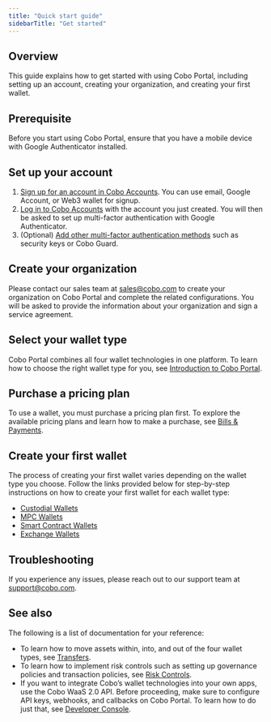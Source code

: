 ```yaml
---
title: "Quick start guide"
sidebarTitle: "Get started"
---
```


## Overview

This guide explains how to get started with using Cobo Portal, including setting up an account, creating your organization, and creating your first wallet.

## Prerequisite

Before you start using Cobo Portal, ensure that you have a mobile device with Google Authenticator installed.

## Set up your account

1. [Sign up for an account in Cobo Accounts](/en/accounts/sign-up). You can use email, Google Account, or Web3 wallet for signup.
2. [Log in to Cobo Accounts](/en/accounts/log-in) with the account you just created. You will then be asked to set up multi-factor authentication with Google Authenticator.
3. (Optional) [Add other multi-factor authentication methods](/en/accounts/set-up-mfa) such as security keys or Cobo Guard.

## Create your organization

Please contact our sales team at [sales@cobo.com](mailto:sales@cobo.com) to create your organization on Cobo Portal and complete the related configurations. You will be asked to provide the information about your organization and sign a service agreement.

## Select your wallet type

Cobo Portal combines all four wallet technologies in one platform. To learn how to choose the right wallet type for you, see [Introduction to Cobo Portal](/en/portal/introduction).

## Purchase a pricing plan

To use a wallet, you must purchase a pricing plan first. To explore the available pricing plans and learn how to make a purchase, see [Bills & Payments](/en/portal/bills-and-payments/introduction).

## Create your first wallet

The process of creating your first wallet varies depending on the wallet type you choose. Follow the links provided below for step-by-step instructions on how to create your first wallet for each wallet type:

- [Custodial Wallets](/en/portal/custodial-wallets/set-up)
- [MPC Wallets](/en/portal/mpc-wallets/ocw/set-up)
- [Smart Contract Wallets](/en/portal/smart-contract-wallets/create)
- [Exchange Wallets](/en/portal/exchange-wallets/set-up)

## Troubleshooting

If you experience any issues, please reach out to our support team at [support@cobo.com](mailto:support@cobo.com).

## See also

The following is a list of documentation for your reference:

- To learn how to move assets within, into, and out of the four wallet types, see [Transfers](/en/portal/transfers/introduction).
- To learn how to implement risk controls such as setting up governance policies and transaction policies, see [Risk Controls](/en/portal/risk-controls/introduction).
- If you want to integrate Cobo’s wallet technologies into your own apps, use the Cobo WaaS 2.0 API. Before proceeding, make sure to configure API keys, webhooks, and callbacks on Cobo Portal. To learn how to do just that, see [Developer Console](/en/portal/developer-console/introduction).